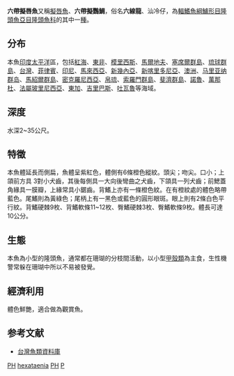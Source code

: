 {{NoteTA
|G1=Toponym
}}
{{Speciesbox
| name = 六帶擬唇魚
| status = LC
| status_system = IUCN3.1
| image = Six-line wrasse.jpg
| genus = Pseudocheilinus
| species = hexataenia
| authority = (Bleeker, 1857)<ref name='id7814'>{{cite web| url =http://www.bioinfo.cn/db05/BjdwSpecies.php?action=view&id=7814| title =拟唇鱼| work =《中国动物物种编目数据库》| publisher =中国科学院微生物研究所| author =中国科学院动物研究所| accessdate =2009-04-16| deadurl =yes| archiveurl =https://web.archive.org/web/20160305030256/http://www.bioinfo.cn/db05/BjdwSpecies.php?action=view&id=7814| archivedate =2016-03-05}}</ref>| synonyms = *''Cheilinus hexataenia''<br /><small>Bleeker, 1857</small>''
*''Cossyphus echis''<br /><small>Guichenot, 1869</small>''
*''Pseudocheilinus psittaculus''<br /><small>Kner & Steindachner, 1867</small>''
*''Pseudolabrus hexataenia''<br /><small>Bleeker, 1857</small>''
}}
'''六帶擬唇魚'''又稱[[擬唇魚|擬唇魚]]、'''六帶擬鸚鯛'''，俗名'''六線龍'''、汕冷仔，為[[輻鰭魚綱|輻鰭魚綱]][[鱸形目|鱸形目]][[隆頭魚亞目|隆頭魚亞目]][[隆頭魚科|隆頭魚科]]的其中一[[種|種]]。

==分布==
本魚[[印度|印度]][[太平洋|太平洋]]區，包括[[紅海|紅海]]、[[東非|東非]]、[[模里西斯|模里西斯]]、[[馬爾地夫|馬爾地夫]]、[[塞席爾群島|塞席爾群島]]、[[琉球群島|琉球群島]]、[[台灣|台灣]]、[[菲律賓|菲律賓]]、[[印尼|印尼]]、[[馬來西亞|馬來西亞]]、[[新幾內亞|新幾內亞]]、[[新喀里多尼亞|新喀里多尼亞]]、[[澳洲|澳洲]]、[[马里亚纳群岛|马里亚纳群岛]]、[[馬紹爾群島|馬紹爾群島]]、[[密克羅尼西亞|密克羅尼西亞]]、[[帛琉|帛琉]]、[[索羅門群島|索羅門群島]]、[[斐濟群島|斐濟群島]]、[[諾魯|諾魯]]、[[萬那杜|萬那杜]]、[[法屬玻里尼西亞|法屬玻里尼西亞]]、[[東加|東加]]、[[吉里巴斯|吉里巴斯]]、[[吐瓦魯|吐瓦魯]]等海域。

==深度==
水深2~35公尺。

==特徵==
本魚體延長而側扁，魚體呈紫紅色，體側有6條橙色縱紋。頭尖；吻尖。口小；上頜前方具 3對小犬齒，其後每側具一大向後彎曲之犬齒，下頜具一列犬齒；前鰓蓋角緣具一膜瓣，上緣常具小鋸齒。背鰭上亦有一條橙色紋。在有橙紋處的體色略帶藍色。尾鰭則為黃綠色；尾柄上有一黑色或藍色的圓形眼斑。眼上則有2條白色平行紋。背鰭硬棘9枚、背鰭軟條11~12枚、臀鰭硬棘3枚、臀鰭軟條9枚。體長可達10公分。

==生態==
本魚為小型的隆頭魚，通常都在珊瑚的分枝間活動，以小型[[甲殼類|甲殼類]]為主食，生性機警常躲在珊瑚中所以不易被發覺。 
==經濟利用== 
體色鮮艷，適合做為觀賞魚。

==参考文献==
*[http://fishdb.sinica.edu.tw/ 台灣魚類資料庫]{{Wayback|url=http://fishdb.sinica.edu.tw/ |date=20160304193340 }}
{{reflist}}

{{Wikispecies|Pseudocheilinus hexataenia}}
{{Taxonbar|from=Q2121944}}

[[Category:IUCN红色名录无危物种|PH]]
[[Category:擬唇魚屬|hexataenia]]
[[Category:觀賞魚|PH]]
[[Category:1857年描述的魚類|P]]